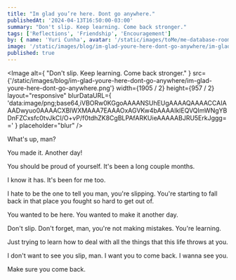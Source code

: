 ```yaml
---
title: "Im glad you’re here. Dont go anywhere."
publishedAt: '2024-04-13T16:50:00-03:00'
summary: "Don't slip. Keep learning. Come back stronger."
tags: ['Reflections', 'Friendship', 'Encouragement']
by: { name: 'Yuri Cunha', avatar: '/static/images/toMe/me-database-room.png' }
image: '/static/images/blog/im-glad-youre-here-dont-go-anywhere/im-glad-youre-here-dont-go-anywhere.png'
published: true
---
```


<Image
  alt={
    "Don't slip. Keep learning. Come back stronger."
  }
  src={'/static/images/blog/im-glad-youre-here-dont-go-anywhere/im-glad-youre-here-dont-go-anywhere.png'}
  width={1905 / 2}
  height={957 / 2}
  layout="responsive"
  blurDataURL={
    'data:image/png;base64,iVBORw0KGgoAAAANSUhEUgAAAAQAAAACCAIAAADwyuo0AAAACXBIWXMAAA7EAAAOxAGVKw4bAAAAIklEQVQImWNgYBDnFZCxsfc0tvJkCI/O+vP/f0tdhZK8CgBLPAfARKUieAAAAABJRU5ErkJggg=='
  }
  placeholder="blur"
/>

What's up, man?

You made it. Another day!

You should be proud of yourself. It's been a long couple months.

I know it has. It's been for me too.

I hate to be the one to tell you man, you're slipping. You're starting to fall back in that place you fought so hard to get out of.

You wanted to be here. You wanted to make it another day.

Don't slip. Don't forget, man, you're not making mistakes. You're learning.

Just trying to learn how to deal with all the things that this life throws at you.

I don't want to see you slip, man. I want you to come back. I wanna see you.

Make sure you come back.